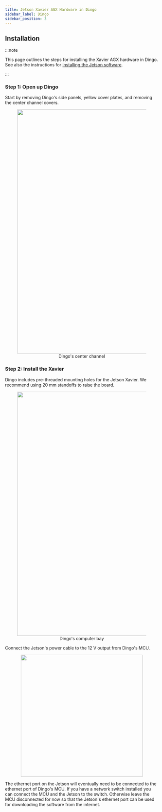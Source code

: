 ```yaml
---
title: Jetson Xavier AGX Hardware in Dingo
sidebar_label: Dingo
sidebar_position: 3
---
```


## Installation

:::note

This page outlines the steps for installing the Xavier AGX hardware in Dingo. See also
the instructions for
[installing the Jetson software](../../jetson_software.mdx).

:::

### Step 1: Open up Dingo

Start by removing Dingo's side panels, yellow cover plates, and removing the center channel covers.

<center>
  <figure>
    <img
      src="/img/computer_images/jetson/hardware/xavier_agx/dingo/center-channel.jpg"
      width="800"
    />
    <figcaption>Dingo's center channel</figcaption>
  </figure>
</center>

### Step 2: Install the Xavier

Dingo includes pre-threaded mounting holes for the Jetson Xavier. We recommend using 20 mm standoffs to raise the board.

<center>
  <figure>
    <img
      src="/img/computer_images/jetson/hardware/xavier_agx/dingo/computer-bay.jpg"
      width="800"
    />
    <figcaption>Dingo's computer bay</figcaption>
  </figure>
</center>

Connect the Jetson's power cable to the 12 V output from Dingo's MCU.

<center>
  <figure>
    <img
      src="/img/computer_images/jetson/hardware/xavier_agx/dingo/placeholder.png"
      width="400"
    />
  </figure>
</center>

The ethernet port on the Jetson will eventually need to be connected to the ethernet port of Dingo's MCU. If you have
a network switch installed you can connect the MCU and the Jetson to the switch. Otherwise leave the MCU disconnected
for now so that the Jetson's ethernet port can be used for downloading the software from the internet.
